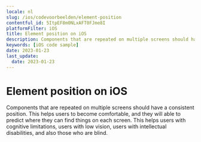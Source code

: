 ```yaml
---
locale: nl
slug: /ios/codevoorbeelden/element-position
contentful_id: 5ItpEF8m0NLxAFT0FJme8I
platformFilter: iOS
title: Element position on iOS
description: Components that are repeated on multiple screens should have a consistent position.
keywords: [iOS code sample]
date: 2023-01-23
last_update:
  date: 2023-01-23
---
```


# Element position on iOS

Components that are repeated on multiple screens should have a consistent position. This helps users to become comfortable, and they will able to predict where they can find things on each screen. This helps users with cognitive limitations, users with low vision, users with intellectual disabilities, and also those who are blind.

<CodeSample id="element-position" locale="nl" platform="ios"/>

